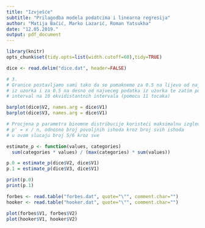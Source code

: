 ```yaml
---
title: "Izvješće"
subtitle: "Prilagodba modela podatcima i linearna regresija"
author: "Matija Bačić, Marko Lazarić, Roman Yatsukha"
date: "12.05.2019."
output: pdf_document
---
```

  
```r
library(knitr)
opts_chunk$set(tidy.opts=list(width.cutoff=60),tidy=TRUE)
```

```r
dice <- read.delim("dice.dat", header=FALSE)

# 3.
# Granice postavljamo sami tako da se pomaknemo za 0.5 na lijevo od najmanjeg podatka
# iz uzorka i za 0.5 na desno od najveceg podatka iz uzorka te zatim podijelimo taj
# interval na 10 ekvidistantnih intervala (pomocu 11 tocaka)

barplot(dice$V2, names.arg = dice$V1)
barplot(dice$V3, names.arg = dice$V1)

# Procjena p parametra binomne distribucije koristeći maksimalnu izglednost
# p' = x / n, odnosno broj povoljnih ishoda kroz broj svih ishoda
# u ovom slucaju broj 5/6 kroz sve

estimate_p <- function(values, categories)
  sum(categories * values) / (max(categories) * sum(values))

p.0 = estimate_p(dice$V2, dice$V1)
p.1 = estimate_p(dice$V3, dice$V1)

print(p.0)
print(p.1)
```

```r
forbes <- read.table("forbes.dat", quote="\"", comment.char="")
hooker <- read.table("hooker.dat", quote="\"", comment.char="")

plot(forbes$V1, forbes$V2)
plot(hooker$V1, hooker$V2)
```